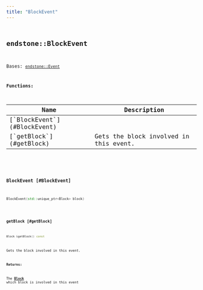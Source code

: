 ```yaml
---
title: "BlockEvent"
---
```


## <code className="doc-symbol doc-symbol-class"/> endstone::BlockEvent

Bases: [`endstone::Event`](event)
















**Functions:**

<table>
<thead>
   <tr>
      <th>Name</th>
      <th>Description</th>
   </tr>
</thead>
<tbody>
<tr key="classendstone_1_1_block_event_1a784685838d2b051b0846ceb821e6a9b5">
    <td>[`BlockEvent`](#BlockEvent)</td>
    <td></td>
</tr>
<tr key="classendstone_1_1_block_event_1ac9da7c79ee76c2145547c4b09eea46a0">
    <td>[`getBlock`](#getBlock)</td>
    <td>Gets the block involved in this event.</td>
</tr>
</tbody>
</table>

### <code className="doc-symbol doc-symbol-function"/> BlockEvent [#BlockEvent]

```cpp
BlockEvent(std::unique_ptr<Block> block)
```
### <code className="doc-symbol doc-symbol-function"/> getBlock [#getBlock]

```cpp
Block &getBlock() const
```

Gets the block involved in this event.





**Returns:**

The [**Block**](classendstone_1_1_block.md) which block is involved in this event 





        